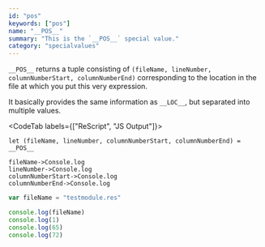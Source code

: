 ```yaml
---
id: "pos"
keywords: ["pos"]
name: "__POS__"
summary: "This is the `__POS__` special value."
category: "specialvalues"
---
```


`__POS__` returns a tuple consisting of `(fileName, lineNumber, columnNumberStart, columnNumberEnd)` corresponding to the location in the file at which you put this very expression.

It basically provides the same information as `__LOC__`, but separated into multiple values.

<CodeTab labels={["ReScript", "JS Output"]}>

```res example
let (fileName, lineNumber, columnNumberStart, columnNumberEnd) = __POS__

fileName->Console.log
lineNumber->Console.log
columnNumberStart->Console.log
columnNumberEnd->Console.log
```

```js
var fileName = "testmodule.res"

console.log(fileName)
console.log(1)
console.log(65)
console.log(72)
```

</CodeTab>
